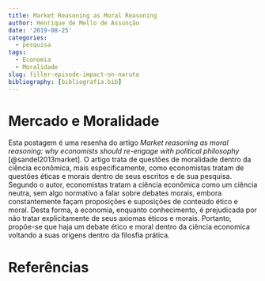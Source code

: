 ```yaml
---
title: Market Reasoning as Moral Reasoning
author: Henrique de Mello de Assunção
date: '2019-08-25'
categories:
  - pesquisa
tags:
  - Economia
  - Moralidade
slug: filler-episode-impact-on-naruto
bibliography: [bibliografia.bib]
---
```


# Mercado e Moralidade

Esta postagem é uma resenha do artigo *Market reasoning as moral reasoning: why economists should re-engage with political philosophy* [@sandel2013market]. O artigo trata de questões de moralidade dentro da ciência econômica, mais especificamente, como economistas tratam de questões éticas e morais dentro de seus escritos e de sua pesquisa. Segundo o autor, economistas tratam a ciência econômica como um ciência neutra, sem algo normativo a falar sobre debates morais, embora constantemente façam proposições e suposições de conteúdo ético e moral. Desta forma, a economia, enquanto conhecimento, é prejudicada por não tratar explicitamente de seus axiomas éticos e morais. Portanto, propõe-se que haja um debate ético e moral dentro da ciência economica voltando a suas origens dentro da filosfia prática.


# Referências


